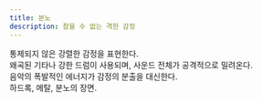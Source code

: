 ```yaml
---
title: 분노
description: 참을 수 없는 격한 감정
---
```


통제되지 않은 강렬한 감정을 표현한다.  
왜곡된 기타나 강한 드럼이 사용되며, 사운드 전체가 공격적으로 밀려온다.  
음악의 폭발적인 에너지가 감정의 분출을 대신한다.  
하드록, 메탈, 분노의 장면.